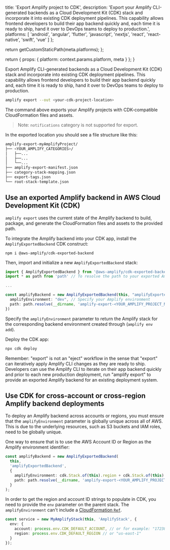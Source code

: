 
  title: 'Export Amplify project to CDK',
  description: 'Export your Amplify CLI-generated backends as a Cloud Development Kit (CDK) stack and incorporate it into existing CDK deployment pipelines. This capability allows frontend developers to build their app backend quickly and, each time it is ready to ship, hand it over to DevOps teams to deploy to production.',
  platforms: [
    'android',
    'angular',
    'flutter',
    'javascript',
    'nextjs',
    'react',
    'react-native',
    'swift',
    'vue'
  ]
};

  return getCustomStaticPath(meta.platforms);
};

  return {
    props: {
      platform: context.params.platform,
      meta
    }
  };
}

Export Amplify CLI-generated backends as a Cloud Development Kit (CDK) stack and incorporate into existing CDK deployment pipelines. This capability allows frontend developers to build their app backend quickly and, each time it is ready to ship, hand it over to DevOps teams to deploy to production.

```bash
amplify export --out <your-cdk-project-location>
```

The command above exports your Amplify projects with CDK-compatible CloudFormation files and assets.

> Note: `notifications` category is not supported for export.

In the exported location you should see a file structure like this:

```bash
amplify-export-myAmplifyProject/
├── <YOUR_AMPLIFY_CATEGORIES>/
│   ├──...
│   ├──...
│   └──...
├── amplify-export-manifest.json
├── category-stack-mapping.json
├── export-tags.json
└── root-stack-template.json
```

## Use an exported Amplify backend in AWS Cloud Development Kit (CDK)

`amplify export` uses the current state of the Amplify backend to build, package, and generate the CloudFormation files and assets to the provided path.

To integrate the Amplify backend into your CDK app, install the `AmplifyExportedBackend` CDK construct:

```
npm i @aws-amplify/cdk-exported-backend
```

Then, import and initialize a new `AmplifyExportedBackend` stack:

```ts
import { AmplifyExportedBackend } from '@aws-amplify/cdk-exported-backend'
import * as path from 'path' // To resolve the path to your exported Amplify backend assets

...

const amplifyBackend = new AmplifyExportedBackend(this, "amplifyExportedBackend", {
  amplifyEnvironment: "dev", // Specify your Amplify environment
  path: path.resolve(__dirname, 'amplify-export-<YOUR_AMPLIFY_PROJECT_NAME>')
})
```

Specify the `amplifyEnvironment` parameter to return the Amplify stack for the corresponding backend environment created through (`amplify env add`).

Deploy the CDK app:

```bash
npx cdk deploy
```

Remember: "export" is not an "eject" workflow in the sense that "export" can iteratively apply Amplify CLI changes as they are ready to ship. Developers can use the Amplify CLI to iterate on their app backend quickly and prior to each new production deployment, run "amplify export" to provide an exported Amplify backend for an existing deployment system.

## Use CDK for cross-account or cross-region Amplify backend deployments

To deploy an Amplify backend across accounts or regions, you must ensure that the `amplifyEnvironment` parameter is globally unique across all of AWS. This is due to the underlying resources, such as S3 buckets and IAM roles, need to be globally unique.

One way to ensure that is to use the AWS Account ID or Region as the Amplify environment identifier:

```ts
const amplifyBackend = new AmplifyExportedBackend(
  this,
  'amplifyExportedBackend',
  {
    amplifyEnvironment: cdk.Stack.of(this).region + cdk.Stack.of(this).account, // <---------
    path: path.resolve(__dirname, 'amplify-export-<YOUR_AMPLIFY_PROJECT_NAME>')
  }
);
```

In order to get the region and account ID strings to populate in CDK, you need to provide the `env` parameter on the parent stack. The `amplifyEnvironment` can't include a [CloudFormation `Ref`](https://docs.aws.amazon.com/AWSCloudFormation/latest/UserGuide/intrinsic-function-reference-ref.html).

```ts
const service = new MyAmplifyStack(this, 'AmplifyStack', {
  env: {
    account: process.env.CDK_DEFAULT_ACCOUNT, // or for example: "172387324923"
    region: process.env.CDK_DEFAULT_REGION // or "us-east-1"
  }
});
```

